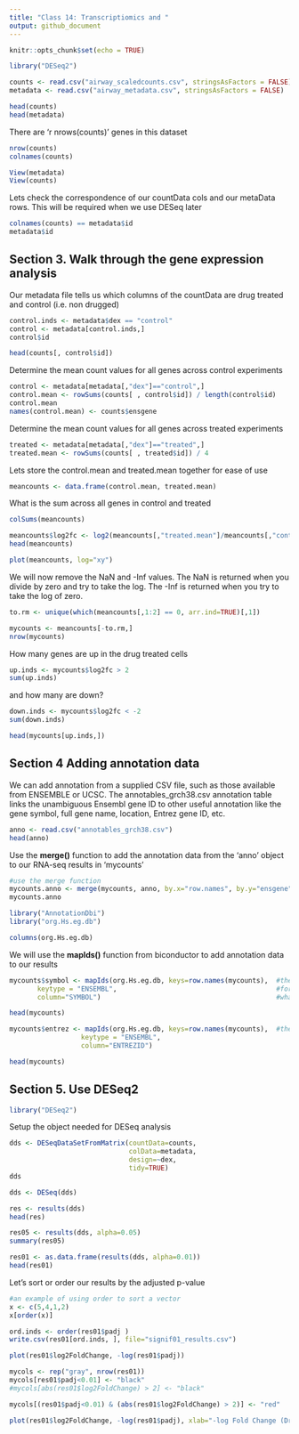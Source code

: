 ```yaml
---
title: "Class 14: Transcriptiomics and "
output: github_document
---
```


```r
knitr::opts_chunk$set(echo = TRUE)
```

```r
library("DESeq2")
```

```r
counts <- read.csv("airway_scaledcounts.csv", stringsAsFactors = FALSE)
metadata <- read.csv("airway_metadata.csv", stringsAsFactors = FALSE)
```

```r
head(counts)
head(metadata)
```

There are 'r nrows(counts)' genes in this dataset
```r
nrow(counts)
colnames(counts)
```

```r
View(metadata)
View(counts)
```

Lets check the correspondence of our countData cols and our metaData rows.
This will be required when we use DESeq later
```r
colnames(counts) == metadata$id
metadata$id
```

## Section 3. Walk through the gene expression analysis

Our metadata file tells us which columns of the countData are drug treated and control (i.e. non drugged)
```r
control.inds <- metadata$dex == "control"
control <- metadata[control.inds,]
control$id
```
```r
head(counts[, control$id])
```

Determine the mean count values for all genes across control experiments
```r
control <- metadata[metadata[,"dex"]=="control",]
control.mean <- rowSums(counts[ , control$id]) / length(control$id)
control.mean
names(control.mean) <- counts$ensgene
```

Determine the mean count values for all genes across treated experiments
```r
treated <- metadata[metadata[,"dex"]=="treated",]
treated.mean <- rowSums(counts[ , treated$id]) / 4
```

Lets store the control.mean and treated.mean together for ease of use
```r
meancounts <- data.frame(control.mean, treated.mean)
```

What is the sum across all genes in control and treated
```r
colSums(meancounts)
```
```r
meancounts$log2fc <- log2(meancounts[,"treated.mean"]/meancounts[,"control.mean"])
head(meancounts)
```

```r
plot(meancounts, log="xy")
```

We will now remove the NaN and -Inf values.
The NaN is returned when you divide by zero and try to take the log. The -Inf is returned when you try to take the log of zero.
```r
to.rm <- unique(which(meancounts[,1:2] == 0, arr.ind=TRUE)[,1])
```

```r
mycounts <- meancounts[-to.rm,]
nrow(mycounts)
```

How many genes are up in the drug treated cells
```r
up.inds <- mycounts$log2fc > 2
sum(up.inds)
```

and how many are down?
```r
down.inds <- mycounts$log2fc < -2
sum(down.inds) 
```

```r
head(mycounts[up.inds,])
```

## Section 4 Adding annotation data
We can add annotation from a supplied CSV file, such as those available from ENSEMBLE or UCSC. The annotables_grch38.csv annotation table links the unambiguous Ensembl gene ID to other useful annotation like the gene symbol, full gene name, location, Entrez gene ID, etc.

```r
anno <- read.csv("annotables_grch38.csv")
head(anno)
```

Use the **merge()** function to add the annotation data from the 'anno' object to our RNA-seq results in 'mycounts'

```r
#use the merge function
mycounts.anno <- merge(mycounts, anno, by.x="row.names", by.y="ensgene")
mycounts.anno
```

```r
library("AnnotationDbi")
library("org.Hs.eg.db")
```

```r
columns(org.Hs.eg.db)
```

We will use the **mapIds()** function from biconductor to add annotation data to our results 

```r
mycounts$symbol <- mapIds(org.Hs.eg.db, keys=row.names(mycounts),  #the gene names in our dataset
       keytype = "ENSEMBL",                                        #format of our gene names
       column="SYMBOL")                                            #whatnew data do we want to add
```

```r
head(mycounts)
```

```r
mycounts$entrez <- mapIds(org.Hs.eg.db, keys=row.names(mycounts),  #the gene names in our dataset
                  keytype = "ENSEMBL",                                        #format of our gene names
                  column="ENTREZID")
```

```r
head(mycounts)
```

## Section 5. Use DESeq2
```r
library("DESeq2")
```

Setup the object needed for DESeq analysis
```r
dds <- DESeqDataSetFromMatrix(countData=counts, 
                              colData=metadata, 
                              design=~dex, 
                              tidy=TRUE)
dds
```

```r
dds <- DESeq(dds)
```
```r
res <- results(dds)
head(res)
```

```r
res05 <- results(dds, alpha=0.05)
summary(res05)
```

```r
res01 <- as.data.frame(results(dds, alpha=0.01))
head(res01)
```

Let's sort or order our results by the adjusted p-value
```r
#an example of using order to sort a vector
x <- c(5,4,1,2)
x[order(x)]
```

```r
ord.inds <- order(res01$padj )
write.csv(res01[ord.inds, ], file="signif01_results.csv")
```

```r
plot(res01$log2FoldChange, -log(res01$padj))
```

```r
mycols <- rep("gray", nrow(res01))
mycols[res01$padj<0.01] <- "black"
#mycols[abs(res01$log2FoldChange) > 2] <- "black"

mycols[(res01$padj<0.01) & (abs(res01$log2FoldChange) > 2)] <- "red"

plot(res01$log2FoldChange, -log(res01$padj), xlab="-log Fold Change (Drug/Control)", ylab="-log(p-value)", col=mycols)
```









